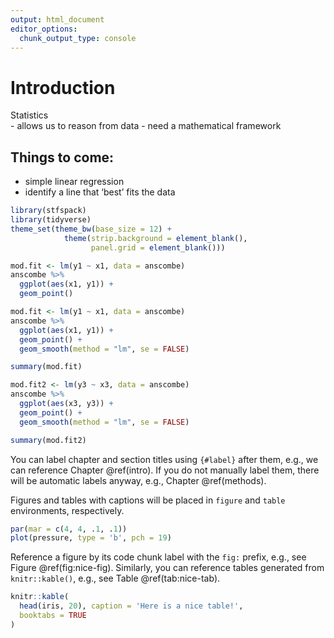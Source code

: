 ```yaml
---
output: html_document
editor_options: 
  chunk_output_type: console
---
```


# Introduction {#intro}

Statistics  
  - allows us to reason from data
  - need a mathematical framework
  
## Things to come:
  - simple linear regression
  - identify a line that 'best' fits the data

```r
library(stfspack)
library(tidyverse)
theme_set(theme_bw(base_size = 12) + 
            theme(strip.background = element_blank(), 
                  panel.grid = element_blank())) 
```

```r
mod.fit <- lm(y1 ~ x1, data = anscombe)
anscombe %>% 
  ggplot(aes(x1, y1)) + 
  geom_point() 
```

```r
mod.fit <- lm(y1 ~ x1, data = anscombe)
anscombe %>% 
  ggplot(aes(x1, y1)) + 
  geom_point() + 
  geom_smooth(method = "lm", se = FALSE)
```
  
```r
summary(mod.fit)
```

```r
mod.fit2 <- lm(y3 ~ x3, data = anscombe)
anscombe %>% 
  ggplot(aes(x3, y3)) + 
  geom_point() + 
  geom_smooth(method = "lm", se = FALSE)
```

```r
summary(mod.fit2)
```

You can label chapter and section titles using `{#label}` after them, e.g., we can reference Chapter \@ref(intro). If you do not manually label them, there will be automatic labels anyway, e.g., Chapter \@ref(methods).

Figures and tables with captions will be placed in `figure` and `table` environments, respectively.

```r
par(mar = c(4, 4, .1, .1))
plot(pressure, type = 'b', pch = 19)
```

Reference a figure by its code chunk label with the `fig:` prefix, e.g., see Figure \@ref(fig:nice-fig). Similarly, you can reference tables generated from `knitr::kable()`, e.g., see Table \@ref(tab:nice-tab).

```r
knitr::kable(
  head(iris, 20), caption = 'Here is a nice table!',
  booktabs = TRUE
)
```
